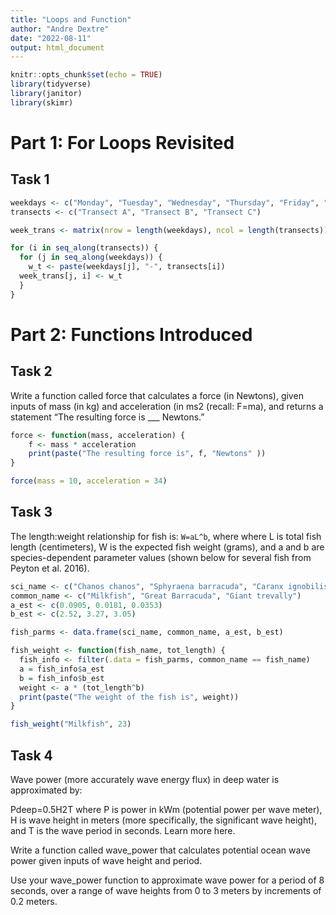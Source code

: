 ```yaml
---
title: "Loops and Function"
author: "Andre Dextre"
date: "2022-08-11"
output: html_document
---
```


```r
knitr::opts_chunk$set(echo = TRUE)
library(tidyverse)
library(janitor)
library(skimr)
```

# Part 1: For Loops Revisited
## Task 1

```r
weekdays <- c("Monday", "Tuesday", "Wednesday", "Thursday", "Friday", "Saturday", "Sunday")
transects <- c("Transect A", "Transect B", "Transect C")

week_trans <- matrix(nrow = length(weekdays), ncol = length(transects))

for (i in seq_along(transects)) {
  for (j in seq_along(weekdays)) {
    w_t <- paste(weekdays[j], "-", transects[i])
  week_trans[j, i] <- w_t
  }
}
```

# Part 2: Functions Introduced
## Task 2

Write a function called force that calculates a force (in Newtons), given inputs of mass (in kg) and acceleration (in ms2 (recall: F=ma), and returns a statement “The resulting force is ___ Newtons.”

```r
force <- function(mass, acceleration) {
    f <- mass * acceleration
    print(paste("The resulting force is", f, "Newtons" ))
}

force(mass = 10, acceleration = 34)
```

## Task 3

The length:weight relationship for fish is: `W=aL^b`, where where L is total fish length (centimeters), W is the expected fish weight (grams), and a and b are species-dependent parameter values (shown below for several fish from Peyton et al. 2016).

```r
sci_name <- c("Chanos chanos", "Sphyraena barracuda", "Caranx ignobilis")
common_name <- c("Milkfish", "Great Barracuda", "Giant trevally")
a_est <- c(0.0905, 0.0181, 0.0353)
b_est <- c(2.52, 3.27, 3.05)

fish_parms <- data.frame(sci_name, common_name, a_est, b_est)

fish_weight <- function(fish_name, tot_length) {
  fish_info <- filter(.data = fish_parms, common_name == fish_name)
  a = fish_info$a_est
  b = fish_info$b_est
  weight <- a * (tot_length^b)
  print(paste("The weight of the fish is", weight))
}

fish_weight("Milkfish", 23)
```

## Task 4

Wave power (more accurately wave energy flux) in deep water is approximated by:

Pdeep=0.5H2T
where P is power in kWm (potential power per wave meter), H is wave height in meters (more specifically, the significant wave height), and T is the wave period in seconds. Learn more here.

Write a function called wave_power that calculates potential ocean wave power given inputs of wave height and period.

Use your wave_power function to approximate wave power for a period of 8 seconds, over a range of wave heights from 0 to 3 meters by increments of 0.2 meters.

```r

```

